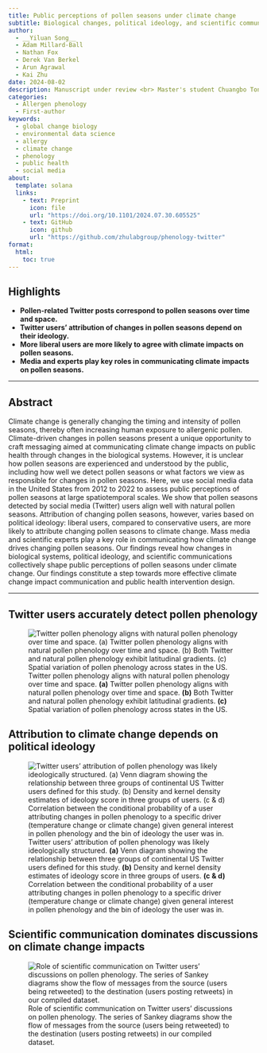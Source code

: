 ```yaml
---
title: Public perceptions of pollen seasons under climate change
subtitle: Biological changes, political ideology, and scientific communication shape human perceptions of pollen seasons
author:
  - __Yiluan Song__
  - Adam Millard-Ball
  - Nathan Fox
  - Derek Van Berkel
  - Arun Agrawal
  - Kai Zhu
date: 2024-08-02
description: Manuscript under review <br> Master's student Chuangbo Tong, undergraduate student Luke Hamilton, and undergraduate student Cait Schilt at the University of California, Santa Cruz contributed to the exploratory data analysis of this project.
categories:
  - Allergen phenology
  - First-author
keywords:
  - global change biology
  - environmental data science
  - allergy
  - climate change
  - phenology
  - public health
  - social media
about:
  template: solana
  links:
    - text: Preprint
      icon: file
      url: "https://doi.org/10.1101/2024.07.30.605525"
    - text: GitHub
      icon: github
      url: "https://github.com/zhulabgroup/phenology-twitter"
format:
  html:
    toc: true
---
```


## Highlights

-   **Pollen-related Twitter posts correspond to pollen seasons over time and space.**
-   **Twitter users' attribution of changes in pollen seasons depend on their ideology.**
-   **More liberal users are more likely to agree with climate impacts on pollen seasons.**
-   **Media and experts play key roles in communicating climate impacts on pollen seasons.**

---

## Abstract

Climate change is generally changing the timing and intensity of pollen seasons, thereby often increasing human exposure to allergenic pollen. Climate-driven changes in pollen seasons present a unique opportunity to craft messaging aimed at communicating climate change impacts on public health through changes in the biological systems. However, it is unclear how pollen seasons are experienced and understood by the public, including how well we detect pollen seasons or what factors we view as responsible for changes in pollen seasons. Here, we use social media data in the United States from 2012 to 2022 to assess public perceptions of pollen seasons at large spatiotemporal scales. We show that pollen seasons detected by social media (Twitter) users align well with natural pollen seasons. Attribution of changing pollen seasons, however, varies based on political ideology: liberal users, compared to conservative users, are more likely to attribute changing pollen seasons to climate change. Mass media and scientific experts play a key role in communicating how climate change drives changing pollen seasons. Our findings reveal how changes in biological systems, political ideology, and scientific communications collectively shape public perceptions of pollen seasons under climate change. Our findings constitute a step towards more effective climate change impact communication and public health intervention design.

---

## Twitter users accurately detect pollen phenology

![Twitter pollen phenology aligns with natural pollen phenology over time and space. **(a)** Twitter pollen phenology aligns with natural pollen phenology over time and space. **(b)** Both Twitter and natural pollen phenology exhibit latitudinal gradients. **(c)** Spatial variation of pollen phenology across states in the US.](1.png)

## Attribution to climate change depends on political ideology

![Twitter users’ attribution of pollen phenology was likely ideologically structured. **(a)** Venn diagram showing the relationship between three groups of continental US Twitter users defined for this study. **(b)** Density and kernel density estimates of ideology score in three groups of users. **(c & d)** Correlation between the conditional probability of a user attributing changes in pollen phenology to a specific driver (temperature change or climate change) given general interest in pollen phenology and the bin of ideology the user was in.](2.png)

## Scientific communication dominates discussions on climate change impacts

![Role of scientific communication on Twitter users’ discussions on pollen phenology. The series of Sankey diagrams show the flow of messages from the source (users being retweeted) to the destination (users posting retweets) in our compiled dataset.](3.png)
